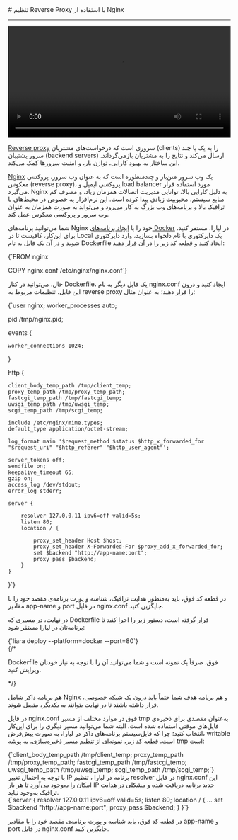
<Layout>
# تنظیم Reverse Proxy با استفاده از Nginx
<hr className="mb-2" />
<video
  src="https://files.liara.ir/liara/docker/reverse-proxy.mp4"
  controls="controls"
  className="block w-full"
  width="100%"
  ></video>

<div className="h-2" />

<a href="../../details/reverse-proxy" className="blue-link">Reverse proxy</a> سروری است که درخواست‌های مشتریان (clients) را به یک یا چند سرور پشتیبان (backend servers) ارسال می‌کند و نتایج را به مشتریان بازمی‌گرداند. این ساختار به بهبود کارایی، توازن بار، و امنیت سرورها کمک می‌کند.
<div className="h-2" />

<a href="https://nginx.org/en/" className="blue-link">Nginx</a> یک وب سرور متن‌باز و چندمنظوره است که به عنوان وب سرور، پروکسی معکوس (reverse proxy)، پروکسی ایمیل و load balancer مورد استفاده قرار می‌گیرد. Nginx به دلیل کارایی بالا، توانایی مدیریت اتصالات همزمان زیاد، و مصرف کم منابع سیستم، محبوبیت زیادی پیدا کرده است. این نرم‌افزار به خصوص در محیط‌های با ترافیک بالا و برنامه‌های وب بزرگ به کار می‌رود و می‌تواند به صورت همزمان به عنوان وب سرور و پروکسی معکوس عمل کند.
<div className="h-2" />

<div className="h-2" />

شما می‌توانید برنامه‌های Nginx خود را با <a href="../how-tos/create-app" className="blue-link">ایجاد برنامه‌های Docker</a> در لیارا، مستقر کنید.
برای این‌کار، کافیست تا 
در Local یک دایرکتوری با نام دلخواه بسازید، وارد دایرکتوری شوید و در آن یک فایل به نام <Important>Dockerfile</Important> ایجاد کنید و قطعه کد زیر را در آن قرار دهید:
<div className="h-2" />
<div dir='ltr'>
    <Highlight className="dockerfile">
        {`FROM nginx

COPY nginx.conf /etc/nginx/nginx.conf`}
    </Highlight>
</div>
<div className="h-2" />

حال، می‌توانید در کنار <Important>Dockerfile</Important>، یک فایل دیگر به نام <Important>nginx.conf</Important> ایجاد کنید و درون این فایل، تنظیمات مربوط به reverse proxy را قرار دهید؛ به عنوان مثال:
<div className="h-2" />
<div dir='ltr'>
    <Highlight className="conf">
        {`user nginx;
worker_processes auto;

pid /tmp/nginx.pid;

events {

	worker_connections 1024;
}

http {

	client_body_temp_path /tmp/client_temp;
	proxy_temp_path /tmp/proxy_temp_path;
	fastcgi_temp_path /tmp/fastcgi_temp;
	uwsgi_temp_path /tmp/uwsgi_temp;
	scgi_temp_path /tmp/scgi_temp;

	include /etc/nginx/mime.types;
	default_type application/octet-stream;

	log_format main '$request_method $status $http_x_forwarded_for "$request_uri" "$http_referer" "$http_user_agent"';

	server_tokens off;
	sendfile on;
	keepalive_timeout 65;
	gzip on;
	access_log /dev/stdout;
	error_log stderr;

	server {

		resolver 127.0.0.11 ipv6=off valid=5s;
		listen 80;
		location / {

			proxy_set_header Host $host;
			proxy_set_header X-Forwarded-For $proxy_add_x_forwarded_for;
			set $backend "http://app-name:port";
			proxy_pass $backend;
		}
	}
}`}
    </Highlight>
</div>
<div className="h-2" />
در قطعه کد فوق، باید به‌منظور هدایت ترافیک، شناسه و پورت برنامه‌ی مقصد خود را با مقادیر <Important>app-name</Important> و <Important>port</Important> در فایل <Important>nginx.conf</Important> جایگزین کنید.

در نهایت، در مسیری که <Important>Dockerfile</Important> قرار گرفته است، دستور زیر را اجرا کنید تا برنامه‌تان در لیارا مستقر شود:
<div className="h-2" />
<div dir='ltr'>
    <Highlight className="bash">
        {`liara deploy --platform=docker --port=80`}
    </Highlight>
</div>

<div className="h-2" />
{/* <Alert variant="info">
<p>
<Important>Dockerfile</Important> فوق، صرفاً یک نمونه است و شما می‌توانید آن را با توجه به نیاز خودتان ویرایش کنید.
</p>
</Alert> */}

<Alert variant="info">
<p>
هم برنامه داکر شامل Nginx و هم برنامه هدف شما حتماً باید درون یک شبکه خصوصی، قرار داشته باشند تا در نهایت بتوانند به یکدیگر، متصل شوند.
</p>
</Alert>

<Section id="set-tmp-dir" title="تنظیم مسیر tmp به‌عنوان مقصدی برای ذخیره‌ی فایل‌های موقتی" />

در فایل <Important>nginx.conf</Important> فوق
در موارد مختلف از مسیر tmp به‌عنوان مقصدی برای ذخیره‌ی فایل‌های موقتی استفاده شده است. البته شما می‌توانید مسیر دیگری را برای این‌کار انتخاب کنید؛ چرا که فایل‌سیستم برنامه‌های داکر در لیارا، به صورت پیش‌فرض، writable است، قطعه کد زیر، نمونه‌ای از تنظیم مسیر ذخیره‌سازی، به پوشه tmp است:

<div className="h-2" />
<div dir='ltr'>
    <Highlight className="conf">
        {`client_body_temp_path /tmp/client_temp;
proxy_temp_path       /tmp/proxy_temp_path;
fastcgi_temp_path     /tmp/fastcgi_temp;
uwsgi_temp_path       /tmp/uwsgi_temp;
scgi_temp_path        /tmp/scgi_temp;`}
    </Highlight>
</div>

<Section id="set-resolver" title="تنظیم Resolver" />
با توجه به احتمال تغییر IP برنامه در لیارا ، تنظیم resolver در فایل <Important>nginx.conf</Important> این امکان را به‌وجود می‌آورد تا هر بار IP جدید برنامه دریافت شده و مشکلی در هدایت ترافیک به‌وجود نیاید.

<div className="h-2" />
<div dir='ltr'>
    <Highlight className="conf">
        {`server {
  resolver 127.0.0.11 ipv6=off valid=5s;
  listen 80;
  location / {
  ...
  set $backend "http://app-name:port";
  proxy_pass $backend;
  }
}`}
    </Highlight>
</div>
<div className="h-2" />

در قطعه کد فوق، باید شناسه و پورت برنامه‌ی مقصد خود را با مقادیر <Important>app-name</Important> و <Important>port</Important> در فایل <Important>nginx.conf</Important> جایگزین کنید.



</Layout>